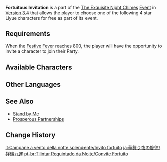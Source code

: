 {{Event Tabs
|subpage1 = Radiant Sparks
|subpage2 = Paper Theater
|subpage3 = Vigilance at Sea
|subpage4 = Behind the Scenes
|subpage5 = Fortuitous Invitation
}}
{{Event
|name              = Fortuitous Invitation
|image             = Fortuitous Invitation.png
|type              = In-Game
|group             = Sub
|time_known        = yes
|time_start        = 2023-01-19 10:00:00
|time_end          = 2023-02-06 03:59:59
}}
<!--{{Description|}}-->
'''Fortuitous Invitation''' is a part of the [[The Exquisite Night Chimes]] [[Event]] in [[Version 3.4]] that allows the player to choose one of the following 4 star Liyue characters for free as part of its event.

==Requirements==
When the [[Festive Fever (The Exquisite Night Chimes)|Festive Fever]] reaches 800, the player will have the opportunity to invite a character to join their Party.

==Available Characters==
{{Card|Beidou}}
{{Card|Chongyun}}
{{Card|Ningguang}}
{{Card|Xiangling}}
{{Card|Xingqiu}}
{{Card|Xinyan}}
{{Card|Yanfei}}
{{Card|Yun Jin}}
{{Card|Yaoyao}}

==Other Languages==
{{Other Languages
|en      = Fortuitous Invitation
|zhs     = 祥应九达
|zhs_rm  = Xiángyīng Jiǔdá
|zht     = 祥應九達
|zht_rm  = Xiángyīng Jiǔdá
|zh_tl   = Auspicious Nine-Fortune
|zh_note = {{zh|九達|tl=Nine-Fortune}} refers to 1 of the 9 characters that can be invited.
|ja      = 祥瑞九運
|ja_rm   = Shouzui Kyuu'un{{Assumed}}
|ja_tl   = Auspicious Nine-Fortune
|ko      = 상서로운 초대
|ko_tl   = Auspicious Invitation
|es      = Invitación auspiciosa
|es_tl   = Auspicious Invitation
|fr      = Invitation fortuite
|fr_tl   = Fortuitous Invitation
|ru      = Нечаянное приглашение
|ru_tl   = Unexpected Invitation
|th      = เชื้อเชิญสิริมงคล
|th_rm   = Chuea-choen Sirimongkhon
|th_tl   = Fortuitous Invitation
|vi      = Vạn Sự Hanh Thông
|vi_tl   = 
|de      = Glückliche Einladung
|de_tl   = Fortunate Invitation
|id      = Fortuitous Invitation
|pt      = Convite Fortuito
|pt_tl   = 
|tr      = Tesadüfi Davet
|tr_tl   = 
|it      = Invito fortuito
|it_tl   = Fortuitous Invitation
}}

==See Also==
* [[Lantern Rite/Stand by Me|Stand by Me]]
* [[Fleeting Colors in Flight/Prosperous Partnerships|Prosperous Partnerships]]

==Change History==
{{Change History|3.4}}

[[it:Campane a vento della notte splendente/Invito fortuito]]
[[ja:華舞う夜の旋律/祥瑞九運]]
[[pt-br:Tilintar Requintado da Noite/Convite Fortuito]]